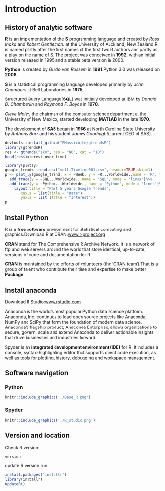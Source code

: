 # Introduction {#intro}

## History of analytic software
**R** is an implementation of the **S** programming language and created by *Ross Ihaka* and *Robert Gentleman*. at the University of Auckland, New Zealand.R is named partly after the first names of the first two R authors and partly as a play on the name of S. The project was conceived in **1992**, with an initial version released in 1995 and a stable beta version in 2000.

**Python** is created by *Guido van Rossum* in **1991**.Python 3.0 was released on **2008**.

**S** is a statistical programming language developed primarily by *John Chambers* at Bell Laboratories in **1975**.

Structured Query Language[**SQL**] was initially developed at IBM by *Donald D. Chamberlin* and *Raymond F. Boyce* in **1970**.

*Cleve Moler*, the chairman of the computer science department at the University of New Mexico, started developing **MATLAB** in the late **1970**.

The development of **SAS** began in **1966** at North Carolina State University by *Anthony Barr* and his student *James Goodnight*(current CEO of SAS).


```r
devtools::install_github("PMassicotte/gtrendsR")
library(gtrendsR)
res <- gtrends("sko", geo = "NO", cat = "18")
head(res$interest_over_time)
```
```r
library(plotly)
google_trend<- read.csv("multiTimeline001.csv", header=TRUE,skip=1)
p <- plot_ly(google_trend, x = ~Week, y = ~R...Worldwide.,name = 'R', type = 'scatter', mode = 'lines')%>%
  add_trace(y = ~SQL...Worldwide., name = 'SQL', mode = 'lines')%>%
  add_trace(y = ~Python...Worldwide., name = 'Python', mode = 'lines')%>%
    layout(title = "Past 5 years Google Trends",
       xaxis = list(title = "Date"),
       yaxis = list (title = "Interest"))
p
```


## Install Python

R is a **free software** environment for statistical computing and graphics.Download R at CRAN:[www.r-project.org](https://www.r-project.org/)

**CRAN** stand for The Comprehensive R Archive Network. It is a network of ftp and web servers around the world that store identical, up-to-date, versions of code and documentation for R.

**CRAN** is maintained by the efforts of volunteers (the 'CRAN team').That is a group of talent who contribute their time and expertise to make better **Package**

## Install anaconda


Download R Studio:[www.rstudio.com](https://www.anaconda.com/download/)

Anaconda is the world’s most popular Python data science platform. Anaconda, Inc. continues to lead open source projects like Anaconda, NumPy and SciPy 
that form the foundation of modern data science. Anaconda’s flagship product, Anaconda Enterprise, allows organizations to secure, govern, 
scale and extend Anaconda to deliver actionable insights that drive businesses and industries forward.

Spyder is an **integrated development environment (IDE)** for R. It includes a console, syntax-highlighting editor that supports direct code execution, as well as tools for plotting, history, debugging and workspace management.


## Software navigation

### Python

```r
knitr::include_graphics('./Base_R.png')
```

### Spyder

```r
knitr::include_graphics('./R_studio.png')
```



## Version and location

Check R version:
```r
version
```

update R version run:
```r
install.packages("installr")
library(installr)
updateR()
```
